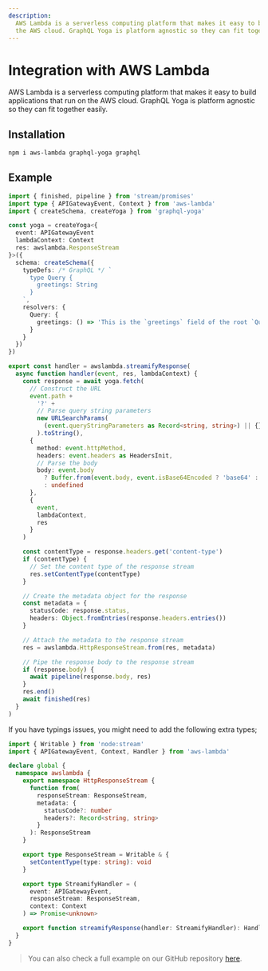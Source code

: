 ```yaml
---
description:
  AWS Lambda is a serverless computing platform that makes it easy to build applications that run on
  the AWS cloud. GraphQL Yoga is platform agnostic so they can fit together easily.
---
```


# Integration with AWS Lambda

AWS Lambda is a serverless computing platform that makes it easy to build applications that run on
the AWS cloud. GraphQL Yoga is platform agnostic so they can fit together easily.

## Installation

```sh npm2yarn
npm i aws-lambda graphql-yoga graphql
```

## Example

```ts filename="graphql.ts"
import { finished, pipeline } from 'stream/promises'
import type { APIGatewayEvent, Context } from 'aws-lambda'
import { createSchema, createYoga } from 'graphql-yoga'

const yoga = createYoga<{
  event: APIGatewayEvent
  lambdaContext: Context
  res: awslambda.ResponseStream
}>({
  schema: createSchema({
    typeDefs: /* GraphQL */ `
      type Query {
        greetings: String
      }
    `,
    resolvers: {
      Query: {
        greetings: () => 'This is the `greetings` field of the root `Query` type'
      }
    }
  })
})

export const handler = awslambda.streamifyResponse(
  async function handler(event, res, lambdaContext) {
    const response = await yoga.fetch(
      // Construct the URL
      event.path +
        '?' +
        // Parse query string parameters
        new URLSearchParams(
          (event.queryStringParameters as Record<string, string>) || {}
        ).toString(),
      {
        method: event.httpMethod,
        headers: event.headers as HeadersInit,
        // Parse the body
        body: event.body
          ? Buffer.from(event.body, event.isBase64Encoded ? 'base64' : 'utf8')
          : undefined
      },
      {
        event,
        lambdaContext,
        res
      }
    )

    const contentType = response.headers.get('content-type')
    if (contentType) {
      // Set the content type of the response stream
      res.setContentType(contentType)
    }

    // Create the metadata object for the response
    const metadata = {
      statusCode: response.status,
      headers: Object.fromEntries(response.headers.entries())
    }

    // Attach the metadata to the response stream
    res = awslambda.HttpResponseStream.from(res, metadata)

    // Pipe the response body to the response stream
    if (response.body) {
      await pipeline(response.body, res)
    }
    res.end()
    await finished(res)
  }
)
```

If you have typings issues, you might need to add the following extra types;

```ts filename="awslambda.d.ts"
import { Writable } from 'node:stream'
import { APIGatewayEvent, Context, Handler } from 'aws-lambda'

declare global {
  namespace awslambda {
    export namespace HttpResponseStream {
      function from(
        responseStream: ResponseStream,
        metadata: {
          statusCode?: number
          headers?: Record<string, string>
        }
      ): ResponseStream
    }

    export type ResponseStream = Writable & {
      setContentType(type: string): void
    }

    export type StreamifyHandler = (
      event: APIGatewayEvent,
      responseStream: ResponseStream,
      context: Context
    ) => Promise<unknown>

    export function streamifyResponse(handler: StreamifyHandler): Handler<APIGatewayEvent>
  }
}
```

> You can also check a full example on our GitHub repository
> [here](https://github.com/graphql-hive/graphql-yoga/tree/main/examples/aws-lambda).
